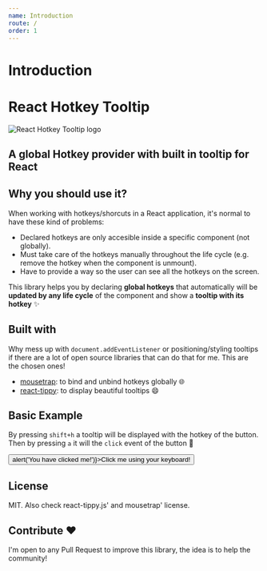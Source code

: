 ```yaml
---
name: Introduction
route: /
order: 1
---
```


<GithubLink />

# Introduction

<div style={{ textAlign: 'center'}}>
  <h1>React Hotkey Tooltip</h1> 
  <img src={logo} style={{width: '200px'}} alt="React Hotkey Tooltip logo" />
  <h2>
    <strong>A global Hotkey provider with built in tooltip for React</strong>
  </h2>
</div>


## Why you should use it?

When working with hotkeys/shorcuts in a React application, it's normal to have these kind of problems:
* Declared hotkeys are only accesible inside a specific component (not globally).
* Must take care of the hotkeys manually throughout the life cycle (e.g. remove the hotkey when the component is unmount).
* Have to provide a way so the user can see all the hotkeys on the screen.

This library helps you by declaring **global hotkeys** that automatically will be **updated by any life cycle** of the component and show a **tooltip with its hotkey** ✨

## Built with

Why mess up with `document.addEventListener` or positioning/styling tooltips if there are a lot of open source libraries that can do that for me. This are the chosen ones!

* [mousetrap](https://github.com/ccampbell/mousetrap): to bind and unbind hotkeys globally 🌐
* [react-tippy](https://github.com/tvkhoa/react-tippy): to display beautiful tooltips 😄

## Basic Example

By pressing `shift+h` a tooltip will be displayed with the hotkey of the button. Then by pressing `a` it will the `click` event of the button 🎉

<div style={{ textAlign: 'center '}}>
     <HotkeyProvider>
    <Hotkey combination="a" onPress="click">
      <button onClick={() => alert('You have clicked me!')}>Click me using your keyboard!</button>
    </Hotkey>
  </HotkeyProvider>
</div>

## License

MIT. Also check react-tippy.js' and mousetrap' license.

## Contribute ❤️

I'm open to any Pull Request to improve this library, the idea is to help the community!

<NextSection url="/getting-started" name="Getting Started"/>
